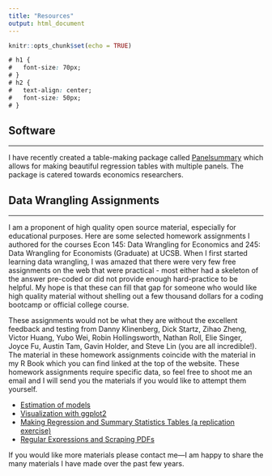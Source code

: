 ```yaml
---
title: "Resources"
output: html_document
---
```


```r
knitr::opts_chunk$set(echo = TRUE)
```

```css
# h1 {
#   font-size: 70px;
# }
# h2 {
#   text-align: center;
#   font-size: 50px;
# }
```
## Software
***
I have recently created a table-making package called [Panelsummary](https://michaeltopper1.github.io/panelsummary/index.html) which allows for making beautiful regression tables with multiple panels. The package is catered towards economics researchers.


## Data Wrangling Assignments  
***
I am a proponent of high quality open source material, especially for educational purposes. Here are some selected homework assignments I authored for the courses Econ 145: Data Wrangling for Economics and 245: Data Wrangling for Economists (Graduate) at UCSB. When I first started learning data wrangling, I was amazed that there were very few free assignments on the web that were practical - most either had a skeleton of the answer pre-coded or did not provide enough hard-practice to be helpful. My hope is that these can fill that gap for someone who would like high quality material without shelling out a few thousand dollars for a coding bootcamp or official college course. 

These assignments would not be what they are without the excellent feedback and testing from Danny Klinenberg, Dick Startz, Zihao Zheng, Victor Huang, Yubo Wei, Robin Hollingsworth, Nathan Roll, Elie Singer, Joyce Fu, Austin Tam, Gavin Holder, and Steve Lin (you are all incredible!). The material in these homework assignments coincide with the material in my R Book which you can find linked at the top of the website. These homework assignments require specific data, so feel free to shoot me an email and I will send you the materials if you would like to attempt them yourself.

* [Estimation of models](2021_f_hw4_prompt_v1.pdf) 
* [Visualization with ggplot2](2022_f_hw4_prompt_v1.pdf)
* [Making Regression and Summary Statistics Tables (a replication exercise)](2022_f_hw6_prompt_v1.pdf)
* [Regular Expressions and Scraping PDFs](2021_f_hw6_prompt_v1.pdf)

If you would like more materials please contact me—I am happy to share the many materials I have made over the past few years.
